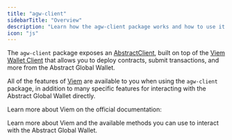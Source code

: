 ```yaml
---
title: "agw-client"
sidebarTitle: "Overview"
description: "Learn how the agw-client package works and how to use it to interact with the Abstract Global Wallet."
icon: "js"
---
```


The `agw-client` package exposes an [AbstractClient](/abstract-global-wallet/agw-client/createAbstractClient.mdx),
built on top of the [Viem Wallet Client](https://viem.sh/docs/clients/wallet.html)
that allows you to deploy contracts, submit transactions, and more from the Abstract Global Wallet.

All of the features of [Viem](https://viem.sh/) are available to you when using the `agw-client` package,
in addition to many specific features for interacting with the Abstract Global Wallet directly.

Learn more about Viem on the official documentation:

<Card title="Viem Documentation" icon="book" href="https://viem.sh/">
  Learn more about Viem and the available methods you can use to interact with
  the Abstract Global Wallet.
</Card>

